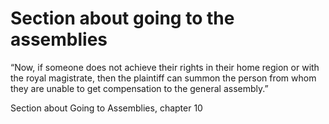 
# Section about going to the assemblies

“Now, if someone does not achieve their rights in their home region or with the royal magistrate, then the plaintiff can summon the person from whom they are unable to get compensation to the general assembly.”

Section about Going to Assemblies, chapter 10

<SubPages meta={meta} />

<Work id="ubb-diplom-0080" />
